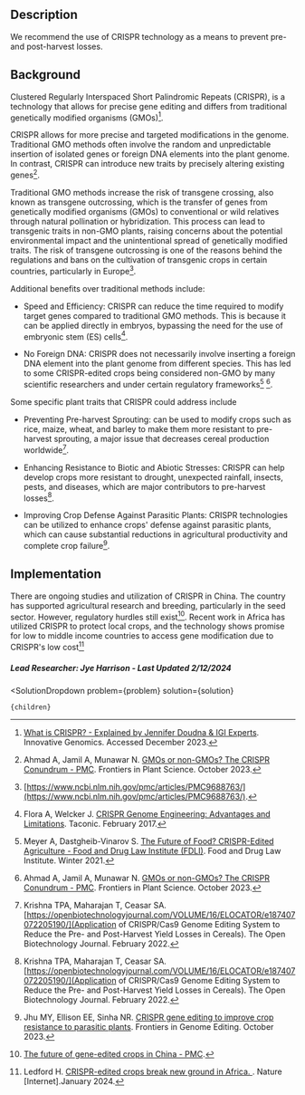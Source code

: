 

## Description

We recommend the use of CRISPR technology as a means to prevent pre- and post-harvest losses.

## Background

Clustered Regularly Interspaced Short Palindromic Repeats (CRISPR), is a technology that allows for precise gene editing and differs from traditional genetically modified organisms (GMOs)[^"10"].

CRISPR allows for more precise and targeted modifications in the genome. Traditional GMO methods often involve the random and unpredictable insertion of isolated genes or foreign DNA elements into the plant genome. In contrast, CRISPR can introduce new traits by precisely altering existing genes[^"7"].

Traditional GMO methods increase the risk of transgene crossing, also known as transgene outcrossing, which is the transfer of genes from genetically modified organisms (GMOs) to conventional or wild relatives through natural pollination or hybridization. This process can lead to transgenic traits in non-GMO plants, raising concerns about the potential environmental impact and the unintentional spread of genetically modified traits. The risk of transgene outcrossing is one of the reasons behind the regulations and bans on the cultivation of transgenic crops in certain countries, particularly in Europe[^"5"].

Additional benefits over traditional methods include:

- Speed and Efficiency: CRISPR can reduce the time required to modify target genes compared to traditional GMO methods. This is because it can be applied directly in embryos, bypassing the need for the use of embryonic stem (ES) cells[^"8"].

- No Foreign DNA: CRISPR does not necessarily involve inserting a foreign DNA element into the plant genome from different species. This has led to some CRISPR-edited crops being considered non-GMO by many scientific researchers and under certain regulatory frameworks[^"9"] [^"7"].

Some specific plant traits that CRISPR could address include

- Preventing Pre-harvest Sprouting: can be used to modify crops such as rice, maize, wheat, and barley to make them more resistant to pre-harvest sprouting, a major issue that decreases cereal production worldwide[^"11"].

- Enhancing Resistance to Biotic and Abiotic Stresses: CRISPR can help develop crops more resistant to drought, unexpected rainfall, insects, pests, and diseases, which are major contributors to pre-harvest losses[^"11"].

- Improving Crop Defense Against Parasitic Plants: CRISPR technologies can be utilized to enhance crops' defense against parasitic plants, which can cause substantial reductions in agricultural productivity and complete crop failure[^"12"].

## Implementation

There are ongoing studies and utilization of CRISPR in China. The country has supported agricultural research and breeding, particularly in the seed sector. However, regulatory hurdles still exist[^"6"]. Recent work in Africa has utilized CRISPR to protect local crops, and the technology shows promise for low to middle income countries to access gene modification due to CRISPR's low cost[^"13"]

##### Lead Researcher: Jye Harrison - Last Updated 2/12/2024

[^"1"]: [Genome editing for improving nutritional quality, post-harvest shelf life and stress tolerance of fruits, vegetables, and ornamentals](https://www.frontiersin.org/articles/10.3389/fgeed.2023.1094965/full).
[^"2"]: [Maximizing social, economic, and environmental benefits from genome editing technologies in agriculture](https://innovativegenomics.org/projects/maximizing-social-economic-environmental-benefits-genome-editing-technologies-agriculture/).
[^"3"]: [A scoping review of interventions for crop postharvest loss reduction in sub-Saharan Africa and South Asia | Nature Sustainability](https://www.nature.com/articles/s41893-020-00622-1).
[^"4"]: [Maximizing social, economic, and environmental benefits from genome editing technologies in agriculture](https://innovativegenomics.org/projects/maximizing-social-economic-environmental-benefits-genome-editing-technologies-agriculture/).
[^"5"]: [https://www.ncbi.nlm.nih.gov/pmc/articles/PMC9688763/](https://www.ncbi.nlm.nih.gov/pmc/articles/PMC9688763/).
[^"6"]: [The future of gene-edited crops in China - PMC](https://www.ncbi.nlm.nih.gov/pmc/articles/PMC9053944/).
[^"7"]: Ahmad A, Jamil A, Munawar N. [GMOs or non-GMOs? The CRISPR Conundrum - PMC](https://www.ncbi.nlm.nih.gov/pmc/articles/PMC10591184/). Frontiers in Plant Science. October 2023.
[^"8"]: Flora A, Welcker J. [CRISPR Genome Engineering: Advantages and Limitations](https://www.taconic.com/taconic-insights/model-generation-solutions/crispr-genome-engineering-advantages-limitations.html). Taconic. February 2017.
[^"9"]: Meyer A, Dastgheib-Vinarov S. [The Future of Food? CRISPR-Edited Agriculture - Food and Drug Law Institute (FDLI)](https://www.fdli.org/2021/11/the-future-of-food-crispr-edited-agriculture/). Food and Drug Law Institute. Winter 2021.
[^"10"]: [What is CRISPR? - Explained by Jennifer Doudna & IGI Experts](https://innovativegenomics.org/education/digital-resources/what-is-crispr/). Innovative Genomics. Accessed December 2023.
[^"11"]: Krishna TPA, Maharajan T, Ceasar SA. [https://openbiotechnologyjournal.com/VOLUME/16/ELOCATOR/e187407072205190/](Application of CRISPR/Cas9 Genome Editing System to Reduce the Pre- and Post-Harvest Yield Losses in Cereals). The Open Biotechnology Journal. February 2022.
[^"12"]: Jhu MY, Ellison EE, Sinha NR. [CRISPR gene editing to improve crop resistance to parasitic plants](http://dx.doi.org/10.3389/fgeed.2023.1289416). Frontiers in Genome Editing. October 2023.
[^"13"]: Ledford H. [CRISPR-edited crops break new ground in Africa. ](https://www.nature.com/articles/d41586-024-00176-8?utm_source=Live+Audience&utm_campaign=5275ba7e57-briefing-dy-20240126&utm_medium=email&utm_term=0_b27a691814-5275ba7e57-52436280). Nature [Internet].January 2024.



  <SolutionDropdown 
    problem={problem} 
    solution={solution}
  >
    {children}
  </SolutionDropdown>